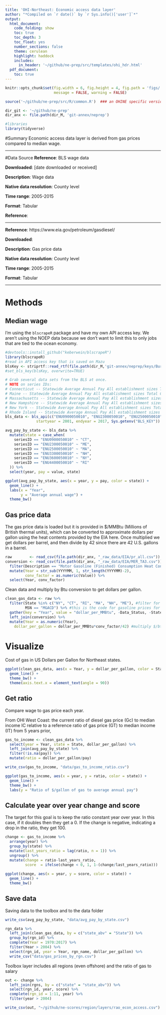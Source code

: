 ```yaml
---
title: 'OHI-Northeast: Economic access data layer'
author: "*Compiled on `r date()` by `r Sys.info()['user']`*"
output: 
  html_document:
    code_folding: show
    toc: true
    toc_depth: 3
    toc_float: yes
    number_sections: false
    theme: cerulean
    highlight: haddock
    includes: 
      in_header: '~/github/ne-prep/src/templates/ohi_hdr.html'
  pdf_document:
    toc: true
---
```


``` r
knitr::opts_chunk$set(fig.width = 6, fig.height = 4, fig.path = 'figs/',
                      message = FALSE, warning = FALSE)

source('~/github/ne-prep/src/R/common.R')  ### an OHINE specific version of common.R

dir_git <- '~/github/ne-prep'
dir_anx <- file.path(dir_M, 'git-annex/neprep')

#libraries
library(tidyverse)
```

#Summary
Economic access data layer is derived from gas prices compared to median wage.

***

#Data Source 
**Reference**: BLS wage data

**Downloaded**: [date downloaded or received]

**Description**:  Wage data

**Native data resolution**: County level

**Time range**: 2005-2015

**Format**:  Tabular

**Reference**: 

---
**Reference**: https://www.eia.gov/petroleum/gasdiesel/

**Downloaded**: 

**Description**: Gas price data

**Native data resolution**: County level

**Time range**: 2005-2015

**Format**:  Tabular

***
  
# Methods

## Median wage

I'm using the `blscrapeR` package and have my own API access key. We aren't using the NOEP data because we don't want to limit this to only jobs that are tied to the ocean economy.

```r
#devtools::install_github("keberwein/blscrapeR")
library(blscrapeR)
#read in API access key that is saved on Mazu
blsKey <- striprtf::read_rtf(file.path(dir_M,'git-annex/neprep/keys/BureauofLaborStatistics.rtf'))
#set_bls_key(blsKey, overwrite=TRUE)
```


```r

# Grab several data sets from the BLS at once.
# NOTE on series IDs: 
# Connecticut -- Statewide Average Annual Pay All establishment sizes Total Covered Total, all industries: ENU0900050010
# Maine -- Statewide Average Annual Pay All establishment sizes Total Covered Total, all industries: ENU2300050010
# Massachusetts -- Statewide Average Annual Pay All establishment sizes Total Covered Total, all industries: ENU2500050010
# New Hampshire -- Statewide Average Annual Pay All establishment sizes Total Covered Total, all industries: ENU3300050010
# New York -- Statewide Average Annual Pay All establishment sizes Total Covered Total, all industries: ENU3600050010
# Rhode Island -- Statewide Average Annual Pay All establishment sizes Total Covered Total, all industries: ENU4400050010
bls_data <- bls_api(c("ENU0900050010", "ENU2300050010", "ENU2500050010", "ENU3300050010", "ENU3600050010", "ENU4400050010"),
              startyear = 2001, endyear = 2017, Sys.getenv("BLS_KEY")) 

avg_pay_by_state <- bls_data %>%
  mutate(state = case_when(
    seriesID == "ENU0900050010" ~ "CT",
    seriesID == "ENU2300050010" ~ "ME",
    seriesID == "ENU2500050010" ~ "MA",
    seriesID == "ENU3300050010" ~ "NH",
    seriesID == "ENU3600050010" ~ "NY",
    seriesID == "ENU4400050010" ~ "RI"
  )) %>%
  select(year, pay = value, state)

ggplot(avg_pay_by_state, aes(x = year, y = pay, color = state)) +
  geom_line() +
  labs(x = "Year",
       y = "Average annual wage") +
  theme_bw()
```


## Gas price data

The gas price data is loaded but it is provided in $/MMBtu (Millions of British thermal units), which can be converted to approximate dollars per gallon using the heat contents provided by the EIA here. Once multiplied we get dollars per barrel, and then divide by 42 since there are 42 U.S. gallons in a barrel.

```r
raw        <- read_csv(file.path(dir_anx, "_raw_data/EIA/pr_all.csv"))
conversion <- read_csv(file.path(dir_anx, "_raw_data/EIA/MER_TA3.csv")) %>% #data to convert raw data from Btu to barrels
  filter(Description == "Motor Gasoline (Finished) Consumption Heat Content") %>%
  mutate(Year = str_sub(YYYYMM, 1, str_length(YYYYMM)-2),
         conv_factor = as.numeric(Value)) %>%
  select(Year, conv_factor)
```

Clean data and multiply by Btu conversion to get dollars per gallon.
```r
clean_gas_data <- raw %>%
  filter(State %in% c("NY", "CT", "RI", "MA", "NH", "ME"), #filter for just our states
         MSN == "MGACD") %>% #this is the code for gasoline prices for the transportation sector
  gather(key = "Year", value = "dollar_per_MMBtu", -Data_Status, -State, -MSN) %>%
  left_join(conversion) %>%
  mutate(Year = as.numeric(Year),
    dollar_per_gallon = dollar_per_MMBtu*conv_factor/42) #multiply $/btu by conversion to get $/barrel, then divide by 42 to get dollar per gallon since there are 42 gallons in a barrel

```

# Visualize

Cost of gas in US Dollars per Gallon for Northeast states.

```r
ggplot(clean_gas_data, aes(x = Year, y = dollar_per_gallon, color = State, group = State)) +
  geom_line() +
  theme_bw() +
  theme(axis.text.x = element_text(angle = 90))
```

## Get ratio

Compare wage to gas price each year.

From OHI West Coast: the current ratio of diesel gas price (Gc) to median income IC relative to a reference ratio of gas price (GT) to median income (IT) from 5 years prior, 

```r

gas_to_income <- clean_gas_data %>%
  select(year = Year, state = State, dollar_per_gallon) %>%
  left_join(avg_pay_by_state) %>%
  filter(!is.na(pay)) %>%
  mutate(ratio = dollar_per_gallon/pay)

write_csv(gas_to_income, "data/gas_to_income_ratio.csv")

ggplot(gas_to_income, aes(x = year, y = ratio, color = state)) +
  geom_line() +
  theme_bw() +
  labs(y = "Ratio of $/gallon of gas to average annual pay")

```

## Calculate year over year change and score

The target for this goal is to keep the ratio constant year over year. In this case, if it doubles then they get a 0. If the change is negative, indicating a drop in the ratio, they get 100.

```r
change <- gas_to_income %>%
  arrange(year) %>%
  group_by(state) %>%
  mutate(last_years_ratio = lag(ratio, n = 1)) %>%
  ungroup() %>%
  mutate(change = ratio-last_years_ratio,
         score  = ifelse(change < 0, 1, 1-(change/last_years_ratio)))
  
ggplot(change, aes(x = year, y = score, color = state)) +
  geom_line() +
  theme_bw()
```


## Save data

Saving data to the toolbox and to the data folder

```r
write_csv(avg_pay_by_state, "data/avg_pay_by_state.csv")
```


```r
rgn_data %>%
  left_join(clean_gas_data, by = c("state_abv" = "State")) %>%
  group_by(rgn_id) %>%
  complete(Year = 1970:2017) %>%
  filter(Year > 2004) %>%
  select(rgn_id, year = Year, rgn_name, dollar_per_gallon) %>%
  write_csv("data/gas_prices_by_rgn.csv")
```

Toolbox layer includes all regions (even offshore) and the ratio of gas to salary

```r
out <- change %>%
  left_join(rgns, by = c("state" = "state_abv")) %>%
  select(rgn_id, year, score) %>%
  complete(rgn_id = 1:11, year) %>%
  filter(year > 2004)

write_csv(out, "~/github/ne-scores/region/layers/rao_econ_access.csv")
```

